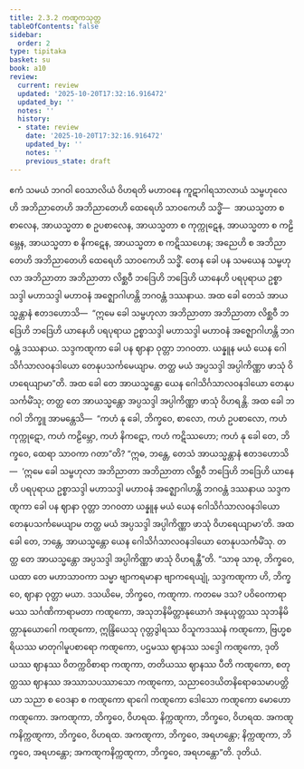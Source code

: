 ```yaml
---
title: 2.3.2 ကဏ္ဋကသုတ္တ
tableOfContents: false
sidebar:
  order: 2
type: tipitaka
basket: su
book: a10
review:
  current: review
  updated: '2025-10-20T17:32:16.916472'
  updated_by: ''
  notes: ''
  history:
  - state: review
    date: '2025-10-20T17:32:16.916472'
    updated_by: ''
    notes: ''
    previous_state: draft
---
```



<DynamicBreadcrumb />


<ReviewStatus review={frontmatter.review} showDetails={true} />

<HypothesisAnnotation frontmatter={frontmatter} />

<Division number="72" book="a10" e="ch" v="17" p="362">

<Paragraph number="533" book="a10">
ဧကံ သမယံ ဘဂဝါ ဝေသာလိယံ ဝိဟရတိ မဟာဝနေ ကူဋာဂါရသာလာယံ သမ္ဗဟုလေဟိ အဘိညာတေဟိ အဘိညာတေဟိ ထေရေဟိ သာဝကေဟိ သဒ္ဓိံ—  အာယသ္မတာ စ စာလေန, အာယသ္မတာ စ ဥပစာလေန, အာယသ္မတာ စ ကုက္ကုဋေန, အာယသ္မတာ စ ကဠိမ္ဘေန, အာယသ္မတာ စ နိကဋေန, အာယသ္မတာ စ ကဋိဿဟေန; အညေဟိ စ အဘိညာတေဟိ အဘိညာတေဟိ ထေရေဟိ သာဝကေဟိ သဒ္ဓိံ.
</Paragraph>

<Paragraph number="534" book="a10">
တေန ခေါ ပန သမယေန သမ္ဗဟုလာ အဘိညာတာ အဘိညာတာ လိစ္ဆဝီ ဘဒြေဟိ ဘဒြေဟိ ယာနေဟိ ပရပုရာယ ဥစ္စာသဒ္ဒါ မဟာသဒ္ဒါ မဟာဝနံ အဇ္ဈောဂါဟန္တိ ဘဂဝန္တံ ဒဿနာယ. အထ ခေါ တေသံ အာယသ္မန္တာနံ ဧတဒဟောသိ—  “ဣမေ ခေါ သမ္ဗဟုလာ အဘိညာတာ အဘိညာတာ လိစ္ဆဝီ ဘဒြေဟိ ဘဒြေဟိ ယာနေဟိ ပရပုရာယ ဥစ္စာသဒ္ဒါ မဟာသဒ္ဒါ မဟာဝနံ အဇ္ဈောဂါဟန္တိ ဘဂဝန္တံ ဒဿနာယ. သဒ္ဒကဏ္ဋကာ ခေါ ပန ဈာနာ ဝုတ္တာ ဘဂဝတာ. ယန္နူန မယံ ယေန ဂေါသိင်္ဂသာလဝနဒါယော တေနုပသင်္ကမေယျာမ. တတ္ထ မယံ အပ္ပသဒ္ဒါ အပ္ပါကိဏ္ဏာ ဖာသုံ ဝိဟရေယျာမာ”တိ. အထ ခေါ တေ အာယသ္မန္တော ယေန ဂေါသိင်္ဂသာလဝနဒါယော တေနုပသင်္ကမိံသု; တတ္ထ တေ အာယသ္မန္တော အပ္ပသဒ္ဒါ အပ္ပါကိဏ္ဏာ ဖာသုံ ဝိဟရန္တိ.
</Paragraph>

<Paragraph number="535" book="a10">
အထ ခေါ ဘဂဝါ ဘိက္ခူ အာမန္တေသိ—  “ကဟံ နု ခေါ, ဘိက္ခဝေ, စာလော, ကဟံ ဥပစာလော, ကဟံ ကုက္ကုဋော, ကဟံ ကဠိမ္ဘော, ကဟံ နိကဋော, ကဟံ ကဋိဿဟော; ကဟံ နု ခေါ တေ, ဘိက္ခဝေ, ထေရာ သာဝကာ ဂတာ”တိ?
</Paragraph>

<Paragraph number="536" book="a10">
“ဣဓ, ဘန္တေ, တေသံ အာယသ္မန္တာနံ ဧတဒဟောသိ—  ‘ဣမေ ခေါ သမ္ဗဟုလာ အဘိညာတာ အဘိညာတာ လိစ္ဆဝီ ဘဒြေဟိ ဘဒြေဟိ ယာနေဟိ ပရပုရာယ ဥစ္စာသဒ္ဒါ မဟာသဒ္ဒါ မဟာဝနံ အဇ္ဈောဂါဟန္တိ ဘဂဝန္တံ ဒဿနာယ သဒ္ဒကဏ္ဋကာ ခေါ ပန ဈာနာ ဝုတ္တာ ဘဂဝတာ ယန္နူန မယံ ယေန ဂေါသိင်္ဂသာလဝနဒါယော တေနုပသင်္ကမေယျာမ တတ္ထ မယံ အပ္ပသဒ္ဒါ အပ္ပါကိဏ္ဏာ ဖာသုံ ဝိဟရေယျာမာ’တိ. အထ ခေါ တေ, ဘန္တေ, အာယသ္မန္တော ယေန ဂေါသိင်္ဂသာလဝနဒါယော တေနုပသင်္ကမိံသု. တတ္ထ တေ အာယသ္မန္တော အပ္ပသဒ္ဒါ အပ္ပါကိဏ္ဏာ ဖာသုံ ဝိဟရန္တီ”တိ.
</Paragraph>

<Paragraph number="537" book="a10">
“သာဓု သာဓု, ဘိက္ခဝေ, ယထာ တေ မဟာသာဝကာ သမ္မာ ဗျာကရမာနာ ဗျာကရေယျုံ, သဒ္ဒကဏ္ဋကာ ဟိ, ဘိက္ခဝေ, ဈာနာ ဝုတ္တာ မယာ.
</Paragraph>

<Paragraph number="538" book="a10">
ဒသယိမေ, ဘိက္ခဝေ, ကဏ္ဋကာ. ကတမေ ဒသ? ပဝိဝေကာရာမဿ သင်္ဂဏိကာရာမတာ ကဏ္ဋကော, အသုဘနိမိတ္တာနုယောဂံ အနုယုတ္တဿ သုဘနိမိတ္တာနုယောဂေါ ကဏ္ဋကော, ဣန္ဒြိယေသု ဂုတ္တဒွါရဿ ဝိသူကဒဿနံ ကဏ္ဋကော, ဗြဟ္မစရိယဿ မာတုဂါမူပစာရော ကဏ္ဋကော, ပဌမဿ ဈာနဿ သဒ္ဒေါ ကဏ္ဋကော, ဒုတိယဿ ဈာနဿ ဝိတက္ကဝိစာရာ ကဏ္ဋကာ, တတိယဿ ဈာနဿ ပီတိ ကဏ္ဋကော, စတုတ္ထဿ ဈာနဿ အဿာသပဿာသော ကဏ္ဋကော, သညာဝေဒယိတနိရောဓသမာပတ္တိယာ သညာ စ ဝေဒနာ စ ကဏ္ဋကော ရာဂေါ ကဏ္ဋကော ဒေါသော ကဏ္ဋကော မောဟော ကဏ္ဋကော.
</Paragraph>

<Paragraph number="539" book="a10">
အကဏ္ဋကာ, ဘိက္ခဝေ, ဝိဟရထ. နိက္ကဏ္ဋကာ, ဘိက္ခဝေ, ဝိဟရထ. အကဏ္ဋကနိက္ကဏ္ဋကာ, ဘိက္ခဝေ, ဝိဟရထ. အကဏ္ဋကာ, ဘိက္ခဝေ, အရဟန္တော; နိက္ကဏ္ဋကာ, ဘိက္ခဝေ, အရဟန္တော; အကဏ္ဋကနိက္ကဏ္ဋကာ, ဘိက္ခဝေ, အရဟန္တော”တိ.

</Paragraph>
</Division>

<Paragraph number="540" type="center" book="a10">
ဒုတိယံ.
</Paragraph>